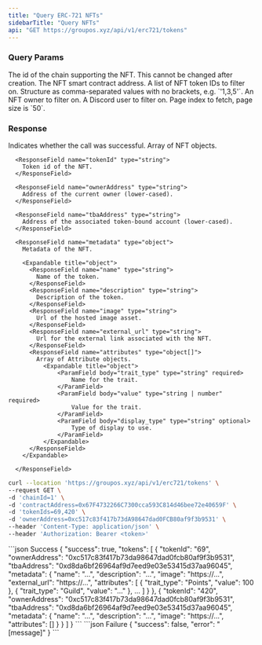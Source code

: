 ```yaml
---
title: "Query ERC-721 NFTs"
sidebarTitle: "Query NFTs"
api: "GET https://groupos.xyz/api/v1/erc721/tokens"
---
```


### Query Params

<ParamField body="chainId" type="number" required>
  The id of the chain supporting the NFT. This cannot be changed after creation.
</ParamField>

<ParamField query="contractAddress" type="string" required>
  The NFT smart contract address.
</ParamField>

<ParamField query="tokenIds" type="string" optional>
  A list of NFT token IDs to filter on. Structure as comma-separated values with
  no brackets, e.g. `'1,3,5'`.
</ParamField>

<ParamField query="ownerAddress" type="string" optional>
  An NFT owner to filter on.
</ParamField>

<ParamField query="discordId" type="number" optional>
  A Discord user to filter on.
</ParamField>

<ParamField query="page" type="number" optional>
  Page index to fetch, page size is `50`.
</ParamField>

### Response

<ResponseField name="success" type="boolean">
  Indicates whether the call was successful.
</ResponseField>

<ResponseField name="tokens" type="object[]">
  Array of NFT objects.

  <Expandable title="object">

      <ResponseField name="tokenId" type="string">
        Token id of the NFT.
      </ResponseField>

      <ResponseField name="ownerAddress" type="string">
        Address of the current owner (lower-cased).
      </ResponseField>

      <ResponseField name="tbaAddress" type="string">
        Address of the associated token-bound account (lower-cased).
      </ResponseField>

      <ResponseField name="metadata" type="object">
        Metadata of the NFT.

        <Expandable title="object">
          <ResponseField name="name" type="string">
            Name of the token.
          </ResponseField>
          <ResponseField name="description" type="string">
            Description of the token.
          </ResponseField>
          <ResponseField name="image" type="string">
            Url of the hosted image asset.
          </ResponseField>
          <ResponseField name="external_url" type="string">
            Url for the external link associated with the NFT.
          </ResponseField>
          <ResponseField name="attributes" type="object[]">
            Array of Attribute objects.
              <Expandable title="object">
                  <ParamField body="trait_type" type="string" required>
                      Name for the trait.
                  </ParamField>
                  <ParamField body="value" type="string | number" required>
                      Value for the trait.
                  </ParamField>
                  <ParamField body="display_type" type="string" optional>
                      Type of display to use.
                  </ParamField>
              </Expandable>
          </ResponseField>
        </Expandable>

      </ResponseField>

  </Expandable>

</ResponseField>

<RequestExample>

```bash Example Request
curl --location 'https://groupos.xyz/api/v1/erc721/tokens' \
--request GET \
-d 'chainId=1' \
-d 'contractAddress=0x67F4732266C7300cca593C814d46bee72e40659F' \
-d 'tokenIds=69,420' \
-d 'ownerAddress=0xc517c83f417b73dA98647dad0FCB80af9f3b9531' \
--header 'Content-Type: application/json' \
--header 'Authorization: Bearer <token>'
```

</RequestExample>

<ResponseExample>
  ```json Success
  {
    "success": true,
    "tokens": [
      {
        "tokenId": "69",
        "ownerAddress": "0xc517c83f417b73da98647dad0fcb80af9f3b9531",
        "tbaAddress": "0xd8da6bf26964af9d7eed9e03e53415d37aa96045",
        "metadata": {
          "name": "...",
          "description": "...",
          "image": "https://...",
          "external_url": "https://...",
          "attributes": [
              {
                  "trait_type": "Points",
                  "value": 100
              },
              {
                  "trait_type": "Guild",
                  "value": "..."
              },
              ...
          ]
        }
      },
      {
        "tokenId": "420",
        "ownerAddress": "0xc517c83f417b73da98647dad0fcb80af9f3b9531",
        "tbaAddress": "0xd8da6bf26964af9d7eed9e03e53415d37aa96045",
        "metadata": {
          "name": "...",
          "description": "...",
          "image": "https://...",
          "attributes": []
        }
      }
    ]
  }
  ```
  ```json Failure
  {
    "success": false,
    "error": "[message]"
  }
  ```
</ResponseExample>
